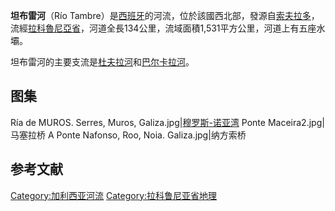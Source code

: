 {{Infobox river
| name               = 坦布雷河
| name_native        = Río Tambre
| name_native_lang   = gl
| image              = Tambre.Portomouro.Val do Dubra.jpg
| image_size         = 250px
| image_caption      = 坦布雷河[[巴列德尔杜夫拉|杜夫拉谷地]]段
| map                = Hidrogalicia rio tambre.svg
| map_size           = 
| map_caption        = 流域图（深蓝）
| subdivision_type1  = 国家
| subdivision_name1  = {{flag|Spain}}
| subdivision_type2  = [[西班牙自治区|自治区]]
| subdivision_name2  = {{flag|Galicia}}
| subdivision_type3  = [[西班牙省份|省份]]
| subdivision_name3  = [[拉科鲁尼亚省|拉科鲁尼亚省]] 
| length             = {{convert|133.11|km|mi|abbr=on}}<ref name=ano>{{cite web |title=ANO HIDROLÓXICO 2009-2010|page=60|url=https://web.archive.org/web/20120626164941/http://augasdegalicia.xunta.es/docs/Aforos/Informe_Anual_2009_10.pdf |publisher=Xunta de Galicia|language=es, gl |date=2012-06-26}}</ref>
| discharge1_location= 纳方索桥(Ponte Nafonso)
| discharge1_min     = 
| discharge1_avg     = {{convert|54.1|m3/s|cuft/s|abbr=on}}<ref name="GEG"/><ref>{{cite book|last1=Río Barja|first1=Francisco Javier|last2=Rodríguez Lestegas|first2=Francisco|title=Os rios galegos : morfoloxia e rexime|date=1992|publisher=Consello da cultura galega|location=[[Santiago_de_Compostela|Santiago de Compostela]]|isbn=8487172768|page=150|language=gl}}</ref>
| discharge1_max     = {{convert|1160|m3/s|cuft/s|abbr=on}}
| source1            = 索夫拉多湖({{lang|gl|lagoa de Sobrado}})<ref name="MTN25"/><ref name="GEG">{{Cite encyclopedia|editor=Cañada, Silverio|encyclopedia= Gran Enciclopedia Galega|title= Xallas 6|language= gl|year= 2003|publisher= El Progreso - Diario de Pontevedra|volume= 41|isbn= 84-87804-26-8|pages= 205–207}}</ref>
| source1_location   = [[索夫拉多|索夫拉多]]
| source1_coordinates= 
| source1_elevation  = 510 m<ref name="MTN25">{{Cite map|author= Instituto Geográfico Nacional de España|title= Mapa Topográfico Nacional|map= GoolZoom - Cartografía Raster|url= http://es.goolzoom.com/?&lat=43.037532&lng=-8.013685&zoom=16&type=roadmap&tab=maps&idl=4762681|scale= 1:25.000|series= MTN25|edition= WMTS de cartografía raster del IGN|language= gl|accessdate= 2015-11-28|archive-date= 2016-03-09|archive-url= https://web.archive.org/web/20160309160752/http://es.goolzoom.com/?&lat=43.037532&lng=-8.013685&zoom=16&type=roadmap&tab=maps&idl=4762681|dead-url= no}}</ref>
| mouth              = 坦布雷河口 纳方索桥
| mouth_location     = [[穆罗斯-诺亚湾|穆罗斯-诺亚湾]]
| mouth_coordinates  = {{coord|42|49|42|N|8|52|23|W|display=inline, title|region:ES_type:river_source:GNS-eswiki}}
| mouth_elevation    = 0 m
| basin_size         = {{convert|1526.17|km2|abbr=on}}<ref name=ano/>
| tributaries_left   = Mera, Sionlla
| tributaries_right  = Maruzo, Samo, Lengüelle, Dubra, Barcala
| custom_label       = 
| custom_data        = 
| extra              = 
}}
'''坦布雷河'''（Río Tambre）是[[西班牙|西班牙]]的河流，位於該國西北部，發源自[[索夫拉多|索夫拉多]]，流經[[拉科魯尼亞省|拉科魯尼亞省]]，河道全長134公里，流域面積1,531平方公里，河道上有五座水壩。

坦布雷河的主要支流是[[杜夫拉河|杜夫拉河]]和[[巴尔卡拉河|巴尔卡拉河]]。
==图集==
<gallery mode=packed heights=145>
Ría de MUROS. Serres, Muros, Galiza.jpg|[[穆罗斯-诺亚湾|穆罗斯-诺亚湾]]
Ponte Maceira2.jpg|马塞拉桥
A Ponte Nafonso, Roo, Noia. Galiza.jpg|纳方索桥
</gallery>
==参考文献==
{{reflist}}
{{Authority control}}
[[Category:加利西亚河流|Category:加利西亚河流]]
[[Category:拉科鲁尼亚省地理|Category:拉科鲁尼亚省地理]]